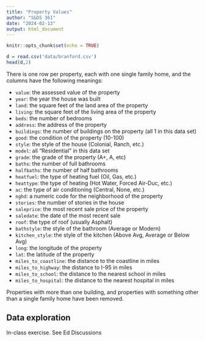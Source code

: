 ```yaml
---
title: "Property Values"
author: "S&DS 361"
date: "2024-02-13"
output: html_document
---
```


```r
knitr::opts_chunk$set(echo = TRUE)
```

```r
d = read.csv('data/branford.csv')
head(d,2)
```
There is one row per property, each with one single family home, and the columns have the following meanings:

- `value`: the assessed value of the property
- `year`: the year the house was built
- `land`: the square feet of the land area of the property
- `living`: the square feet of the living area of the property
- `beds`: the number of bedrooms
- `address`: the address of the property
- `buildings`: the number of buildings on the property (all 1 in this data set)
- `good`: the condition of the property (10-100)
- `style`: the style of the house (Colonial, Ranch, etc.)
- `model`: all "Residential" in this data set
- `grade`: the grade of the property (A+, A, etc)
- `baths`: the number of full bathrooms
- `halfbaths`: the number of half bathrooms
- `heatfuel`: the type of heating fuel (Oil, Gas, etc.)
- `heattype`: the type of heating (Hot Water, Forced Air-Duc, etc.)
- `ac`: the type of air conditioning (Central, None, etc.)
- `nghd`: a numeric code for the neighborhood of the property
- `stories`: the number of stories in the house
- `saleprice`: the most recent sale price of the property
- `saledate`: the date of the most recent sale
- `roof`: the type of roof (usually Asphalt)
- `bathstyle`: the style of the bathroom (Average or Modern)
- `kitchen_style`: the style of the kitchen (Above Avg, Average or Below Avg)
- `long`: the longitude of the property
- `lat`: the latitude of the property
- `miles_to_coastline`: the distance to the coastline in miles
- `miles_to_highway`: the distance to I-95 in miles
- `miles_to_school`: the distance to the nearest school in miles
- `miles_to_hospital`: the distance to the nearest hospital in miles

Properties with more than one building, and properties with something other than a single family home have been removed. 

## Data exploration

In-class exercise. See Ed Discussions

```r

```

